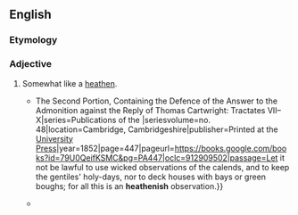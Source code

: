 ==English==

===Etymology===
{{suffix|en|heathen|ish}}

===Adjective===
{{en-adj}}

# Somewhat like a [[heathen]].
#* {{quote-book|en|author=John Whitgift|authorlink=John Whitgift|chapter=Of the Communion Book. Tract IX. The General Faults Examined wherewith the Public Service is Charged by [[w:Thomas Cartwright (theologian)|T[homas] C[artwright]]]|editor=John Ayre|title=The Works of John Whitgift, D.D., {{...|Master of Trinity College, Dean of Lincoln, &c. Afterwards Successively Bishop of Worcester and Archbishop of Canterbury.}} The Second Portion, Containing the Defence of the Answer to the Admonition against the Reply of Thomas Cartwright: Tractates VII–X|series=Publications of the {{w|Parker Society}}|seriesvolume=no. 48|location=Cambridge, Cambridgeshire|publisher=Printed at the [[w:Cambridge University Press|University Press]]|year=1852|page=447|pageurl=https://books.google.com/books?id=79U0QeifKSMC&pg=PA447|oclc=912909502|passage=Let it not be lawful to use wicked observations of the calends, and to keep the gentiles' holy-days, nor to deck houses with bays or green boughs; for all this is an '''heathenish''' observation.}}
#* {{quote-book|en|author=Herman Melville|chapter=Chapter 3. The Spouter-Inn.|title=Moby Dick|passage=The opposite wall of this entry was hung all over with a heathenish array of monstrous clubs and spears.}}